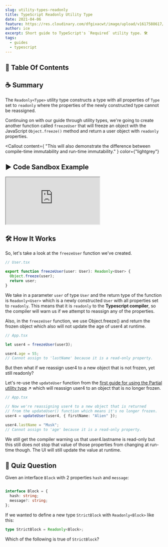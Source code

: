 ```yaml
---
slug: utility-types-readonly
title: TypeScript Readonly Utility Type
date: 2021-04-06
feature: https://res.cloudinary.com/dfgixacwt/image/upload/v1617588617/articles/required-type/required-type_zulhso.jpg
author: ice
excerpt: Short guide to TypeScript's `Required` utility type. 🛠
tags:
  - guides
  - typescript
---
```



## 📝 Table Of Contents

## ☕️ Summary

The `Readonly<Type>` utility type constructs a type with all properties of `Type` set to `readonly` where the properties of the newly constructed type cannot be
reassigned.

Continuing on with our guide through utility types, we're going to create another function called `freezeUser` that will freeze
an object with the JavaScript `Object.freeze()` method and return a user object with `readonly` properties.

<Callout
  content={
    "This will also demonstrate the difference between compile-time immutability and run-time immutability."
  }
  color={"lightgrey"}
></Callout>

## ▶️ Code Sandbox Example

<div style={{ marginTop: "2rem" }}>
  <iframe
    src="https://codesandbox.io/embed/typescript-readonly-utility-type-ih1d5?fontsize=14&hidenavigation=1&theme=dark"
    style={{
      width: "100%",
      height: "500px",
      border: "0",
      borderRadius: "4px",
      overflow: "hidden",
    }}
    title="typescript-readonly-utility-type"
    allow="accelerometer; ambient-light-sensor; camera; encrypted-media; geolocation; gyroscope; hid; microphone; midi; payment; usb; vr; xr-spatial-tracking"
    sandbox="allow-forms allow-modals allow-popups allow-presentation allow-same-origin allow-scripts"
  ></iframe>
</div>

## 🛠 How It Works

So, let's take a look at the `freezeUser` function we've created.

```typescript
// User.tsx

export function freezeUser(user: User): Readonly<User> {
  Object.freeze(user);
  return user;
}
```

We take in a parameter `user` of type `User` and the return type of the function is `Readonly<User>` which is a newly constructed `User` with
all properties set to `readonly`. This means that it is `readonly` to the **Typescript compiler**, so the compiler will warn us if we attempt
to reassign any of the properties.

Also, in the `freezeUser` function, we use Object.freeze()
and return the frozen object which also will not update
the age of user4 at runtime.

```typescript
// App.tsx

let user4 = freezeUser(user3);

user4.age = 55;
// Cannot assign to 'lastName' because it is a read-only property.
```

But then what if we reassign user4 to a new object that is not frozen, yet still readonly?

Let's re-use the `updateUser` function from the [first guide for using the Partial utility type](https://www.icycoder.com/posts/utility-types-partial) ↗ which
will reassign user4 to an object that is no longer frozen.

```typescript
// App.tsx

// Now we're reassigning user4 to a new object that is returned
// from the updateUser() function which means it's no longer frozen.
user4 = updateUser(user4, { firstName: "Alien" });

user4.lastName = "Musk";
// Cannot assign to 'age' because it is a read-only property.
```

We still get the compiler warning us that user4.lastname is read-only but this still does not stop that value of those properties from changing at run-time though.
The UI will still update the value at runtime.

## 🧠 Quiz Question

Given an interface `Block` with 2 properties `hash` and `message`:

```typescript

interface Block = {
  hash: string;
  message?: string;
};
```

If we wanted to define a new type `StrictBlock` with `Readonly<Block>` like this:

```typescript
type StrictBlock = Readonly<Block>;
```

Which of the following is true of `StrictBlock`?

<div>
  <QuizGenerator
    answerChoices={[
      "The value of any property of StrictBlock can be changed at runtime",
      "StrictBlock is frozen so can't be changed at runtime",
      "All properties of StrictBlock are required",
    ]}
    correctAnswerIndex={0}
  ></QuizGenerator>
</div>

